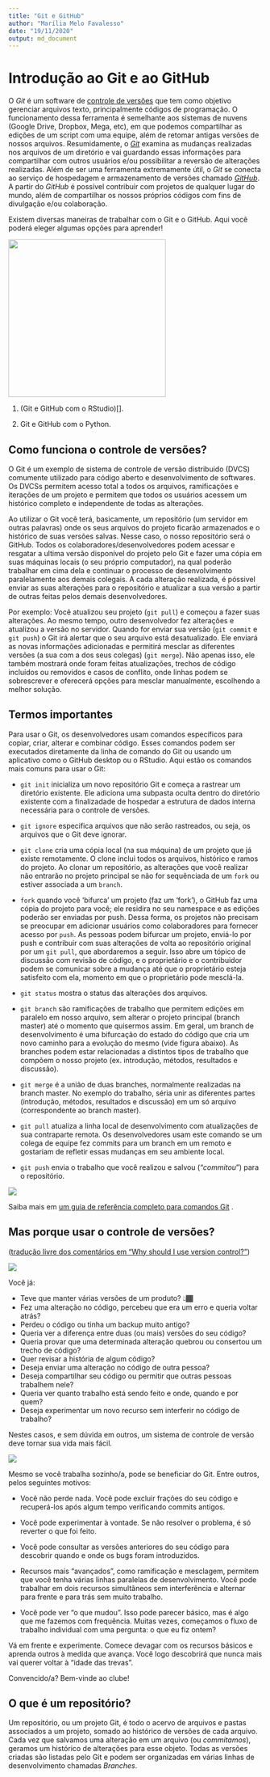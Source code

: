 ```yaml
---
title: "Git e GitHub"
author: "Marília Melo Favalesso"
date: "19/11/2020"
output: md_document
---
```


# Introdução ao Git e ao GitHub

O *Git* é um software de [controle de versões](https://www.devmedia.com.br/sistemas-de-controle-de-versao/24574) que tem como objetivo gerenciar arquivos texto, principalmente códigos de programação. O funcionamento dessa ferramenta é semelhante aos sistemas de nuvens (Google Drive, Dropbox, Mega, etc), em que podemos compartilhar as edições de um script com uma equipe, além de retomar antigas versões de nossos arquivos. Resumidamente, o [*Git*](https://www.atlassian.com/br/git/tutorials/what-is-git) examina as mudanças realizadas nos arquivos de um diretório e vai guardando essas informações para compartilhar com outros usuários e/ou possibilitar a reversão de alterações realizadas. Além de ser uma ferramenta extremamente útil, o *Git* se conecta ao serviço de hospedagem e armazenamento de versões chamado [*GitHub*](https://github.com/). A partir do *GitHub* é possível contribuir com projetos de qualquer lugar do mundo, além de compartilhar os nossos próprios códigos com fins de divulgação e/ou colaboração.

Existem diversas maneiras de trabalhar com o Git e o GitHub. Aqui você poderá eleger algumas opções para aprender!

![](https://raw.githubusercontent.com/coderjojo/coderjojo/master/img/github.gif){width="312"}

1.  (Git e GitHub com o RStudio)[].

2.  Git e GitHub com o Python.

## Como funciona o controle de versões?

O Git é um exemplo de sistema de controle de versão distribuido (DVCS) comumente utilizado para código aberto e desenvolvimento de softwares. Os DVCSs permitem acesso total a todos os arquivos, ramificações e iterações de um projeto e permitem que todos os usuários acessem um histórico completo e independente de todas as alterações.

Ao utilizar o Git você terá, basicamente, um repositório (um servidor em outras palavras) onde os seus arquivos do projeto ficarão armazenados e o histórico de suas versões salvas. Nesse caso, o nosso repositório será o GitHub. Todos os colaboradores/desenvolvedores podem acessar e resgatar a ultima versão disponível do projeto pelo Git e fazer uma cópia em suas máquinas locais (o seu próprio computador), na qual poderão trabalhar em cima dela e continuar o processo de desenvolvimento paralelamente aos demais colegais. A cada alteração realizada, é póssivel enviar as suas alterações para o repositório e atualizar a sua versão a partir de outras feitas pelos demais desenvolvedores.

Por exemplo: Você atualizou seu projeto (`git pull`) e começou a fazer suas alterações. Ao mesmo tempo, outro desenvolvedor fez alterações e atualizou a versão no servidor. Quando for enviar sua versão (`git commit` e `git push`) o Git irá alertar que o seu arquivo está desatualizado. Ele enviará as novas informações adicionadas e permitirá mesclar as diferentes versões (a sua com a dos seus colegas) (`git merge`). Não apenas isso, ele também mostrará onde foram feitas atualizações, trechos de código incluídos ou removidos e casos de conflito, onde linhas podem se sobrescrever e oferecerá opções para mesclar manualmente, escolhendo a melhor solução.

## Termos importantes

Para usar o Git, os desenvolvedores usam comandos específicos para copiar, criar, alterar e combinar código. Esses comandos podem ser executados diretamente da linha de comando do Git ou usando um aplicativo como o GitHub desktop ou o RStudio. Aqui estão os comandos mais comuns para usar o Git:

-   `git init` inicializa um novo repositório Git e começa a rastrear um diretório existente. Ele adiciona uma subpasta oculta dentro do diretório existente com a finalizadade de hospedar a estrutura de dados interna necessária para o controle de versões.

-   `git ignore` especifica arquivos que não serão rastreados, ou seja, os arquivos que o Git deve ignorar.

-   `git clone` cria uma cópia local (na sua máquina) de um projeto que já existe remotamente. O clone inclui todos os arquivos, histórico e ramos do projeto. Ao clonar um repositório, as alterações que você realizar não entrarão no projeto principal se não for sequênciada de um `fork` ou estiver associada a um `branch`.

-   `fork` quando você 'bifurca' um projeto (faz um 'fork'), o GitHub faz uma cópia do projeto para você; ele residira no seu namespace e as edições poderão ser enviadas por push. Dessa forma, os projetos não precisam se preocupar em adicionar usuários como colaboradores para fornecer acesso por `push`. As pessoas podem bifurcar um projeto, enviá-lo por push e contribuir com suas alterações de volta ao repositório original por um `git pull`, que abordaremos a seguir. Isso abre um tópico de discussão com revisão de código, e o proprietário e o contribuidor podem se comunicar sobre a mudança até que o proprietário esteja satisfeito com ela, momento em que o proprietário pode mesclá-la.

-   `git status` mostra o status das alterações dos arquivos.

-   `git branch` são ramificações de trabalho que permitem edições em paralelo em nosso arquivo, sem alterar o projeto principal (branch master) até o momento que quisermos assim. Em geral, um branch de desenvolvimento é uma bifurcação do estado do código que cria um novo caminho para a evolução do mesmo (vide figura abaixo). As branches podem estar relacionadas a distintos tipos de trabalho que compõem o nosso projeto (ex. introdução, métodos, resultados e discussão).

-   `git merge` é a união de duas branches, normalmente realizadas na branch master. No exemplo do trabalho, séria unir as diferentes partes (introdução, métodos, resultados e discussão) em um só arquivo (correspondente ao branch master).

-   `git pull` atualiza a linha local de desenvolvimento com atualizações de sua contraparte remota. Os desenvolvedores usam este comando se um colega de equipe fez commits para um branch em um remoto e gostariam de refletir essas mudanças em seu ambiente local.

-   `git push` envia o trabalho que você realizou e salvou ("*commitou*") para o repositório.

![](figuras/bolinhas_git1.svg)

Saiba mais em [um guia de referência completo para comandos Git](https://git-scm.com/docs) .

## Mas porque usar o controle de versões?

([tradução livre dos comentários em "Why should I use version control?"](https://stackoverflow.com/questions/1408450/why-should-i-use-version-control))

![](figuras/ezgif-2-dff0d375cf43.gif)

Você já:

-   Teve que manter várias versões de um produto? 👆🏾
-   Fez uma alteração no código, percebeu que era um erro e queria voltar atrás?
-   Perdeu o código ou tinha um backup muito antigo?
-   Queria ver a diferença entre duas (ou mais) versões do seu código?
-   Queria provar que uma determinada alteração quebrou ou consertou um trecho de código?
-   Quer revisar a história de algum código?
-   Deseja enviar uma alteração no código de outra pessoa?
-   Deseja compartilhar seu código ou permitir que outras pessoas trabalhem nele?
-   Queria ver quanto trabalho está sendo feito e onde, quando e por quem?
-   Deseja experimentar um novo recurso sem interferir no código de trabalho?

Nestes casos, e sem dúvida em outros, um sistema de controle de versão deve tornar sua vida mais fácil.

![](https://media.tenor.com/images/5e43669b9573fea08ede20a5bbbbe2df/tenor.gif)

Mesmo se você trabalha sozinho/a, pode se beneficiar do Git. Entre outros, pelos seguintes motivos:

-   Você não perde nada. Você pode excluir frações do seu código e recuperá-los após algum tempo verificando commits antigos.

-   Você pode experimentar à vontade. Se não resolver o problema, é só reverter o que foi feito.

-   Você pode consultar as versões anteriores do seu código para descobrir quando e onde os bugs foram introduzidos.

-   Recursos mais "avançados", como ramificação e mesclagem, permitem que você tenha várias linhas paralelas de desenvolvimento. Você pode trabalhar em dois recursos simultâneos sem interferência e alternar para frente e para trás sem muito trabalho.

-   Você pode ver "o que mudou". Isso pode parecer básico, mas é algo que me fazemos com frequência. Muitas vezes, começamos o fluxo de trabalho individual com uma pergunta: o que eu fiz ontem?

Vá em frente e experimente. Comece devagar com os recursos básicos e aprenda outros à medida que avança. Você logo descobrirá que nunca mais vai querer voltar à "idade das trevas".

Convencido/a? Bem-vinde ao clube!

## O que é um repositório?

Um repositório, ou um projeto Git, é todo o acervo de arquivos e pastas associados a um projeto, somado ao histórico de versões de cada arquivo. Cada vez que salvamos uma alteração em um arquivo (ou *commitamos*), geramos um histórico de alterações para esse objeto. Todas as versões criadas são listadas pelo Git e podem ser organizadas em várias linhas de desenvolvimento chamadas *Branches*.

